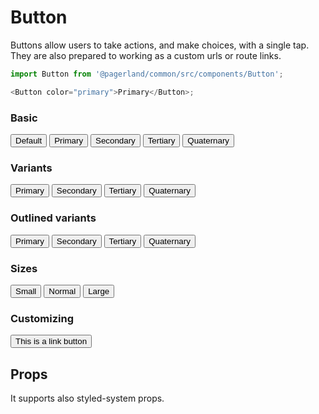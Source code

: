 

<Meta title="Themes|WebApp/Components/Button" component={Button} />

# Button

Buttons allow users to take actions, and make choices, with a single tap.
They are also prepared to working as a custom urls or route links.

```js
import Button from '@pagerland/common/src/components/Button';

<Button color="primary">Primary</Button>;
```

### Basic

<Preview>
  <Story name="Basic">
    <Theme>
      <Button>Default</Button>
      <Button color="primary">Primary</Button>
      <Button color="secondary">Secondary</Button>
      <Button color="tertiary">Tertiary</Button>
      <Button color="quaternary">Quaternary</Button>
    </Theme>
  </Story>
</Preview>

### Variants

<Preview>
  <Story name="Variants">
    <Theme>
      <Button variant="primary">Primary</Button>
      <Button variant="secondary">Secondary</Button>
      <Button variant="tertiary">Tertiary</Button>
      <Button variant="quaternary">Quaternary</Button>
    </Theme>
  </Story>
</Preview>

### Outlined variants

<Preview>
  <Story name="Outlined">
    <Theme>
      <Button outlined variant="primary">
        Primary
      </Button>
      <Button outlined variant="secondary">
        Secondary
      </Button>
      <Button outlined variant="tertiary">
        Tertiary
      </Button>
      <Button outlined variant="quaternary">
        Quaternary
      </Button>
    </Theme>
  </Story>
</Preview>

### Sizes

<Preview>
  <Story name="Sizes">
    <Theme>
      <Button size="small" variant="primary">
        Small
      </Button>
      <Button size="normal" variant="primary">
        Normal
      </Button>
      <Button size="large" variant="primary">
        Large
      </Button>
    </Theme>
  </Story>
</Preview>

### Customizing

<Preview>
  <Story name="Customizing">
    <Theme>
      <Button as="a" href="https://mypags.app" variant="primary">
        This is a link button
      </Button>
    </Theme>
  </Story>
</Preview>

## Props

It supports also styled-system props.

<Props of={Button} />

